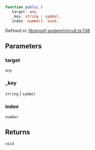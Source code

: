 ```ts
function public_(
   target: any, 
   _key: string | symbol, 
   index: number): void;
```

Defined in: [lib/proof-system/circuit.ts:138](https://github.com/o1-labs/o1js/blob/fca908c243ee8e908efacaf73a882d48759e675a/src/lib/proof-system/circuit.ts#L138)

## Parameters

### target

`any`

### \_key

`string` | `symbol`

### index

`number`

## Returns

`void`
